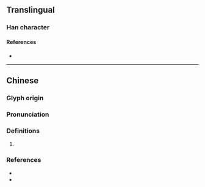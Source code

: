 {{character info/new}}
==Translingual==

===Han character===
{{Han char|rn=64|rad=手|as=09|sn=13|four=92502|canj=FNQ|ids=⿱削手}}

====References====
* {{Han ref|kx=0444.180|dkj=12402|dj=0795.140|hdz=31910.060|uh=63F1|ud=25585|bh=DD78|bd=56696}}

----

==Chinese==
{{zh-forms}}

===Glyph origin===
{{Han etym}}

===Pronunciation===
{{zh-pron
|m=xiāo
|c=sok3,siu1
|mc=y
|oc=y
|cat=
}}

===Definitions===
{{zh-hanzi}}

# {{rfdef|zh}}

===References===
* {{R:twedu|B01355}}
* {{R:yue:Hanzi}}
